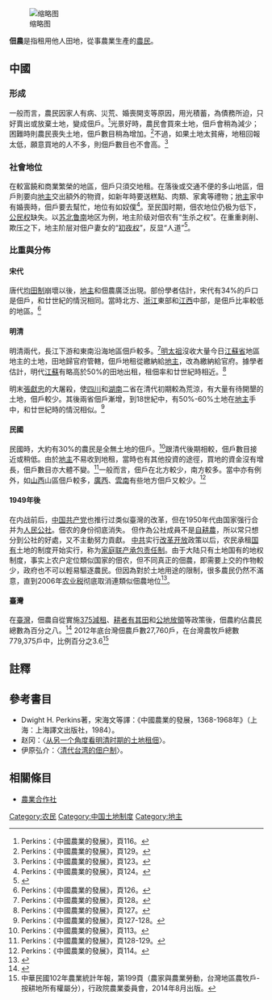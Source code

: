 {{Expand|time=2008-04-18}}
{{Globalize}}
{{農業和農學}}

[[File:Man_of_the_Mine-_Life_at_the_Coal_Face,_Britain,_1942_D8258.jpg|缩略图]]

'''佃農'''是指租用他人田地，從事農業生產的[[農民|農民]]。

==中國==
===形成===
一般而言，農民因家人有病、災荒、婚喪開支等原因，用光積蓄，為債務所迫，只好賣出或放棄土地，變成佃戶。<ref>Perkins：《中國農業的發展》，頁116。</ref>光景好時，農民會買來土地，佃戶會稍為減少；困難時則農民喪失土地，佃戶數目稍為增加。<ref>Perkins：《中國農業的發展》，頁129。</ref>不過，如果土地太貧瘠，地租回報太低，願意買地的人不多，則佃戶數目也不會高。<ref>Perkins：《中國農業的發展》，頁123。</ref>

===社會地位===
在較富饒和商業繁榮的地區，佃戶只須交地租。在落後或交通不便的多山地區，佃戶則要向[[地主|地主]]交出額外的物資，如新年時要送糕點、肉類、家禽等禮物；[[地主|地主]]家中有婚喪時，佃戶要去幫忙，地位有如奴僕<ref>Perkins：《中國農業的發展》，頁124。</ref>。至民国时期，佃农地位仍极为低下，[[公民权|公民权]]缺失。以[[苏北|苏北]][[鲁南|鲁南]]地区为例，地主阶级对佃农有“生杀之权”。在重重剥削、欺压之下，地主阶层对佃户妻女的“[[初夜权|初夜权]]”，反显“人道”<ref>{{Cite web |url=http://www.cssn.cn/shx/shx_lsshx/201507/t20150722_2090222_3.shtml |title=近代苏鲁地区的初夜权：社会分层与人格异变 |accessdate=2017-11-15 |author=作者：马俊亚 |date=2015-07-22 |work= |publisher=中国社会科学网，来源：《文史哲》2013年第1期 |language=Zh-hans |archive-date=2017-11-15 |archive-url=https://web.archive.org/web/20171115203851/http://www.cssn.cn/shx/shx_lsshx/201507/t20150722_2090222_3.shtml |dead-url=no }}</ref>。

===比重與分佈===
====宋代====
唐代[[均田制|均田制]]崩壞以後，[[地主|地主]]和佃農廣泛出現。部份學者估計，宋代有34%的戶口是佃戶，和廿世紀的情況相同。當時北方、[[浙江|浙江]]東部和[[江西|江西]]中部，是佃戶比率較低的地區。<ref>Perkins：《中國農業的發展》，頁126。</ref>

====明清====
明清兩代，長江下游和東南沿海地區佃戶較多。<ref>Perkins：《中國農業的發展》，頁128。</ref>[[明太祖|明太祖]]沒收大量今日[[江蘇省|江蘇省]]地區地主的土地，田地歸官府管轄，佃戶地租從繳納給[[地主|地主]]，改為繳納給官府。據學者估計，明代[[江蘇|江蘇]]有略高於50%的田地出租，租佃率和廿世紀時相近。<ref>Perkins：《中國農業的發展》，頁127。</ref>

明末[[張獻忠|張獻忠]]的大屠殺，使[[四川|四川]]和[[湖南|湖南]]二省在清代初期較為荒涼，有大量有待開墾的土地，佃戶較少。其後兩省佃戶漸增，到18世紀中，有50%-60%土地在[[地主|地主]]手中，和廿世紀時的情況相似。<ref>Perkins：《中國農業的發展》，頁127-128。</ref>

====民國====
民國時，大約有30%的農民是全無土地的佃戶。<ref>Perkins：《中國農業的發展》，頁113。</ref>跟清代後期相較，佃戶數目接近或稍低。由於[[地主|地主]]不易收到地租，當時也有其他投資的途徑，買地的資金沒有增長，佃戶數目亦大體不變。<ref>Perkins：《中國農業的發展》，頁128-129。</ref>一般而言，佃戶在北方較少，南方較多。當中亦有例外，如[[山西|山西]]山區佃戶較多，[[廣西|廣西]]、[[雲南|雲南]]有些地方佃戶又較少。<ref>Perkins：《中國農業的發展》，頁114。</ref>

====1949年後====
{{see also|階級成份}}
在内战前后，[[中国共产党|中国共产党]]也推行过类似臺灣的改革，但在1950年代由国家强行合并为[[人民公社|人民公社]]。佃农的身份彻底消失。
但作為公社成員不是[[自耕農|自耕農]]，所以常只想分到公社的好處，又不主動努力貢獻。
[[中共|中共]]实行[[改革开放|改革开放]]政策以后，农民承租[[国有|国有]]土地的制度开始实行，称为[[家庭联产承包责任制|家庭联产承包责任制]]。由于大陆只有土地国有的地权制度，事实上农户定位類似国家的佃农，但不同真正的佃農，即需要上交的作物較少，政府也不可以輕易驅逐農民。但因為對於土地用途的限制，很多農民仍然不滿意，直到2006年[[农业税|农业税]]彻底取消連類似佃農地位<ref>{{cite web|title=取消农业税|publisher=中央政府门户网站|author=|url=http://www.gov.cn/test/2006-03/06/content_219801.htm|date=2006年3月6日|accessdate=2012年3月11日|archive-date=2012年4月19日|archive-url=https://web.archive.org/web/20120419031822/http://www.gov.cn/test/2006-03/06/content_219801.htm|dead-url=no}}</ref>。

====臺灣====
在[[臺灣|臺灣]]，佃農自從實施[[375減租|375減租]]、[[耕者有其田|耕者有其田]]和[[公地放領|公地放領]]等政策後，佃農約佔農民總數為百分之八。<ref>{{cite web|title=中華百科全書·1983年典藏版/三七五減租|publisher=中國文化大學|author=陸年青|url=http://ap6.pccu.edu.tw/encyclopedia/data.asp?id=8630&nowpage=1|accessdate=2009-02-28|archive-date=2014-04-07|archive-url=https://web.archive.org/web/20140407095250/http://ap6.pccu.edu.tw/encyclopedia/data.asp?id=8630&nowpage=1|dead-url=no}}</ref>
2012年底台灣佃農戶數27,760戶，在台灣農牧戶總數779,375戶中，比例百分之3.6<ref>中華民國102年農業統計年報，第199頁（農家與農業勞動，台灣地區農牧戶-按耕地所有權屬分），行政院農業委員會，2014年8月出版。</ref>

==註釋==
{{reflist|3}}

==參考書目==
*Dwight H. Perkins著，宋海文等譯：《中國農業的發展，1368-1968年》（上海：上海譯文出版社，1984）。
*赵冈：〈[http://www.nssd.org/articles/Article_Read.aspx?id=4672897 从另一个角度看明清时期的土地租佃]{{Wayback|url=http://www.nssd.org/articles/Article_Read.aspx?id=4672897 |date=20180303225311 }}〉。
*伊原弘介：〈[https://web.archive.org/web/20180302164503/http://www.nssd.org/articles/article_read.aspx?id=662395789 清代台湾的佃户制]〉。

== 相關條目 ==
* [[農業合作社|農業合作社]]

[[Category:农民|Category:农民]]
[[Category:中国土地制度|Category:中国土地制度]]
[[Category:地主|Category:地主]]